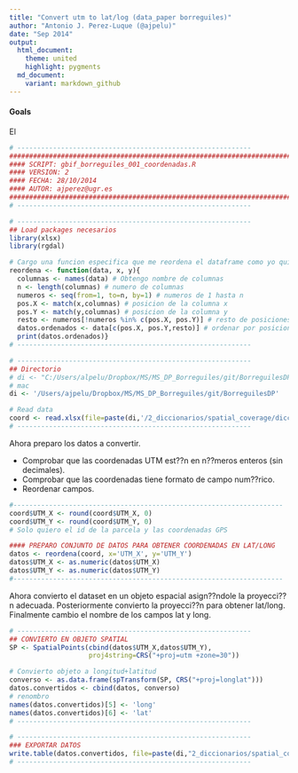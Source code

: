 ```yaml
---
title: "Convert utm to lat/log (data_paper borreguiles)"
author: "Antonio J. Perez-Luque (@ajpelu)"
date: "Sep 2014"
output:
  html_document:
    theme: united
    highlight: pygments
  md_document:
    variant: markdown_github
---
```

#### Goals 
El 


```r
# -----------------------------------------------------------
#############################################################################
#### SCRIPT: gbif_borreguiles_001_coordenadas.R                          ####
#### VERSION: 2                                                          ####
#### FECHA: 28/10/2014                                                   ####
#### AUTOR: ajperez@ugr.es                                               ####
#############################################################################
# -----------------------------------------------------------
```

```r
# -----------------------------------------------------------
## Load packages necesarios 
library(xlsx)
library(rgdal)

# Cargo una funcion especifica que me reordena el dataframe como yo quiero
reordena <- function(data, x, y){
  columnas <- names(data) # Obtengo nombre de columnas
  n <- length(columnas) # numero de columnas
  numeros <- seq(from=1, to=n, by=1) # numeros de 1 hasta n
  pos.X <- match(x,columnas) # posicion de la columna x
  pos.Y <- match(y,columnas) # posicion de la columna y
  resto <- numeros[!numeros %in% c(pos.X, pos.Y)] # resto de posiciones
  datos.ordenados <- data[c(pos.X, pos.Y,resto)] # ordenar por posiciones
  print(datos.ordenados)}
# -----------------------------------------------------------
```


```r
# -----------------------------------------------------------
## Directorio 
# di <- "C:/Users/alpelu/Dropbox/MS/MS_DP_Borreguiles/git/BorreguilesDP" 
# mac 
di <- '/Users/ajpelu/Dropbox/MS/MS_DP_Borreguiles/git/BorreguilesDP'

# Read data
coord <- read.xlsx(file=paste(di,'/2_diccionarios/spatial_coverage/dicc_parcelas_gbif.xlsx', sep=''), 1)
# -----------------------------------------------------------
```

Ahora preparo los datos a convertir. 

- Comprobar que las coordenadas UTM est??n en n??meros enteros (sin decimales).
- Comprobar que las coordenadas tiene formato de campo num??rico. 
- Reordenar campos. 

```r
#--------------------------------------------------------------------
coord$UTM_X <- round(coord$UTM_X, 0)
coord$UTM_Y <- round(coord$UTM_Y, 0)
# Solo quiero el id de la parcela y las coordenadas GPS

#### PREPARO CONJUNTO DE DATOS PARA OBTENER COORDENADAS EN LAT/LONG
datos <- reordena(coord, x='UTM_X', y='UTM_Y')
datos$UTM_X <- as.numeric(datos$UTM_X)
datos$UTM_Y <- as.numeric(datos$UTM_Y)
#--------------------------------------------------------------------
```

Ahora convierto el dataset en un objeto espacial asign??ndole la proyecci??n adecuada. Posteriormente convierto la proyecci??n 
para obtener lat/long. Finalmente cambio el nombre de los campos lat y long. 
```r
# -----------------------------------------------------------
## CONVIERTO EN OBJETO SPATIAL
SP <- SpatialPoints(cbind(datos$UTM_X,datos$UTM_Y), 
                    proj4string=CRS("+proj=utm +zone=30"))

# Convierto objeto a longitud+latitud 
converso <- as.data.frame(spTransform(SP, CRS("+proj=longlat")))
datos.convertidos <- cbind(datos, converso)
# renombro
names(datos.convertidos)[5] <- 'long'
names(datos.convertidos)[6] <- 'lat'
# -----------------------------------------------------------
```


```r
# -----------------------------------------------------------
### EXPORTAR DATOS
write.table(datos.convertidos, file=paste(di,"2_diccionarios/spatial_coverage/coordenadas_convertidas.txt", sep=""), sep=";", row.names = FALSE)
# -----------------------------------------------------------
```
